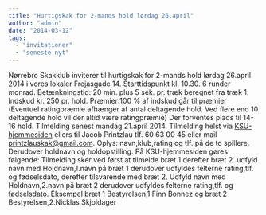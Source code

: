 ```yaml
---
title: "Hurtigskak for 2-mands hold lørdag 26.april"
author: "admin"
date: "2014-03-12"
tags: 
  - "invitationer"
  - "seneste-nyt"
---
```


Nørrebro Skakklub inviterer til hurtigskak for 2-mands hold lørdag 26.april 2014 i vores lokaler Frejasgade 14. Starttidspunkt kl. 10.30. 6 runder monrad. Betænkningstid: 20 min. plus 5 sek. pr. træk beregnet fra træk 1. Indskud kr. 250 pr. hold. Præmier:100 % af indskud går til præmier (Eventuel ratingpræmie afhænger af antal deltagende hold. Ved flere end 10 deltagende hold vil der altid være ratingpræmie) Der forventes plads til 14-16 hold. Tilmelding senest mandag 21.april 2014. Tilmelding helst via [KSU-hjemmesiden](http://ksu.dk/kalender/dotnet/viskalender.aspx?id=1324) ellers til Jacob Printzlau tlf. 60 63 00 45 eller mail printzlauskak@gmail.com. Oplys: navn,klub,rating og tlf. på de to spillere. Derudover holdnavn og holdopstilling. På KSU-hjemmesiden gøres følgende: Tilmelding sker ved først at tilmelde bræt 1 derefter bræt 2. udfyld navn med Holdnavn,1.navn på bræt 1 derudover udfyldes felterne rating,tlf. og fødselsdato, derefter tilsvarende med bræt 2. Udfyld navn med Holdnavn,2.navn på bræt 2 derudover udfyldes felterne rating,tlf. og fødselsdato. Eksempel bræt 1 Bestyrelsen,1.Finn Bonnez og bræt 2 Bestyrelsen,2.Nicklas Skjoldager
